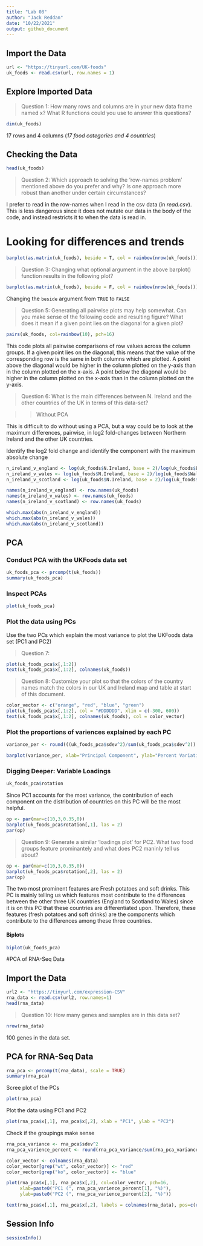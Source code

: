 ```yaml
---
title: "Lab 08"
author: "Jack Reddan"
date: "10/22/2021"
output: github_document
---
```


## Import the Data

```r
url <- "https://tinyurl.com/UK-foods"
uk_foods <- read.csv(url, row.names = 1)
```

## Explore Imported Data
>Question 1: How many rows and columns are in your new data frame named x? What R functions could you use to answer this questions?  

```r
dim(uk_foods)
```
  
17 rows and 4 columns (*17 food categories and 4 countries*)  

## Checking the Data

```r
head(uk_foods)
```

>Question 2: Which approach to solving the ‘row-names problem’ mentioned above do you prefer and why? Is one approach more robust than another under certain circumstances?  

I prefer to read in the row-names when I read in the csv data (in *read.csv*).
This is less dangerous since it does not mutate our data in the body of the 
code, and instead restricts it to when the data is read in.

# Looking for differences and trends

```r
barplot(as.matrix(uk_foods), beside = T, col = rainbow(nrow(uk_foods)))
```
  
>Question 3: Changing what optional argument in the above barplot() function results in the following plot?  

```r
barplot(as.matrix(uk_foods), beside = F, col = rainbow(nrow(uk_foods)))
```  
  
Changing the `beside` argument from `TRUE` to `FALSE`  

>Question 5: Generating all pairwise plots may help somewhat. Can you make sense of the following code and resulting figure? What does it mean if a given point lies on the diagonal for a given plot?  

```r
pairs(uk_foods, col=rainbow(10), pch=16)
```  

This code plots all pairwise comparisons of row values across the column groups.
If a given point lies on the diagonal, this means that the value of the
corresponding row is the same in both columns which are plotted. A point above
the diagonal would be higher in the column plotted on the y-axis than in the column plotted on the x-axis. A point below the diagonal would be higher in the 
column plotted on the x-axis than in the column plotted on the y-axis.  

>Question 6: What is the main differences between N. Ireland and the other countries of the UK in terms of this data-set?  

>>Without PCA 

This is difficult to do without using a PCA, but a way could be to look at the maximum differences, pairwise, in log2 fold-changes between Northern Ireland and the other UK countries.

Identify the log2 fold change and identify the component with the maximum 
absolute change
```r
n_ireland_v_england <- log(uk_foods$N.Ireland, base = 2)/log(uk_foods$England, base = 2)
n_ireland_v_wales <- log(uk_foods$N.Ireland, base = 2)/log(uk_foods$Wales, base = 2)
n_ireland_v_scotland <- log(uk_foods$N.Ireland, base = 2)/log(uk_foods$Scotland, base = 2)

names(n_ireland_v_england) <- row.names(uk_foods)
names(n_ireland_v_wales) <- row.names(uk_foods)
names(n_ireland_v_scotland) <- row.names(uk_foods)

which.max(abs(n_ireland_v_england))
which.max(abs(n_ireland_v_wales))
which.max(abs(n_ireland_v_scotland))
```


## PCA

### Conduct PCA with the UKFoods data set
```r
uk_foods_pca <- prcomp(t(uk_foods))
summary(uk_foods_pca)
```

### Inspect PCAs 
```r
plot(uk_foods_pca)
```

### Plot the data using PCs  
  
Use the two PCs which explain the most variance to plot the UKFoods data set (PC1
and PC2)  

>Question 7: 
  
```r
plot(uk_foods_pca$x[,1:2])
text(uk_foods_pca$x[,1:2], colnames(uk_foods))
```
  
>Question 8: Customize your plot so that the colors of the country names match 
the colors in our UK and Ireland map and table at start of this document.

```r
color_vector <- c("orange", "red", "blue", "green")
plot(uk_foods_pca$x[,1:2], col = "#DDDDDD", xlim = c(-300, 600))
text(uk_foods_pca$x[,1:2], colnames(uk_foods), col = color_vector)
```
  
### Plot the proportions of variences explained by each PC
```r
variance_per <- round(((uk_foods_pca$sdev^2)/sum(uk_foods_pca$sdev^2)) * 100)

barplot(variance_per, xlab="Principal Component", ylab="Percent Variation")
```
### Digging Deeper: Variable Loadings

```r
uk_foods_pca$rotation
```
  
Since PC1 accounts for the most variance, the contribution of each component
on the distribution of countries on this PC will be the most helpful.  
```r
op <- par(mar=c(10,3,0.35,0))
barplot(uk_foods_pca$rotation[,1], las = 2)
par(op)
```
  
>Question 9: Generate a similar ‘loadings plot’ for PC2. What two food groups feature prominantely and what does PC2 maninly tell us about?
  
```r
op <- par(mar=c(10,3,0.35,0))
barplot(uk_foods_pca$rotation[,2], las = 2)
par(op)
```
  
The two most prominent features are Fresh potatoes and soft drinks. This PC is mainly telling us which features most contribute to the differences between the 
other three UK countries (England to Scotland to Wales) since it is on this PC
that these countries are differentiated upon. Therefore, these features (fresh potatoes and soft drinks) are the components which contribute to the differences
among these three countries.  
  
#### Biplots

```r
biplot(uk_foods_pca)
```
  
#PCA of RNA-Seq Data

## Import the Data
```r
url2 <- "https://tinyurl.com/expression-CSV"
rna_data <- read.csv(url2, row.names=1)
head(rna_data)
```

>Question 10: How many genes and samples are in this data set?  

```r
nrow(rna_data)
```
  
100 genes in the data set.
  
## PCA for RNA-Seq Data
```r
rna_pca <- prcomp(t(rna_data), scale = TRUE)
summary(rna_pca)
```

Scree plot of the PCs
```r
plot(rna_pca)
```

Plot the data using PC1 and PC2
```r
plot(rna_pca$x[,1], rna_pca$x[,2], xlab = "PC1", ylab = "PC2")
```

Check if the groupings make sense
```r
rna_pca_variance <- rna_pca$sdev^2
rna_pca_varience_percent <- round(rna_pca_variance/sum(rna_pca_variance)*100, 1)

color_vector <- colnames(rna_data)
color_vector[grep("wt", color_vector)] <- "red"
color_vector[grep("ko", color_vector)] <- "blue"

plot(rna_pca$x[,1], rna_pca$x[,2], col=color_vector, pch=16,
     xlab=paste0("PC1 (", rna_pca_varience_percent[1], "%)"),
     ylab=paste0("PC2 (", rna_pca_varience_percent[2], "%)"))

text(rna_pca$x[,1], rna_pca$x[,2], labels = colnames(rna_data), pos=c(rep(4,5), rep(2,5)))
```
  
## Session Info  
```r
sessionInfo()
```